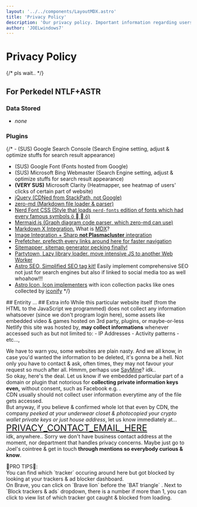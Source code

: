 ```yaml
---
layout: '../../components/LayoutMDX.astro'
title: 'Privacy Policy'
description: 'Our privacy policy. Important information regarding users privacy with all things involved'
author: 'JOELwindows7'
---
```


# Privacy Policy
{/* pls wait.. */}
## For Perkedel NTLF+ASTR
### Data Stored
- *none*
### Plugins
{/* - (SUS) Google Search Console (Search Engine setting, adjust & optimize stuffs for search result appearance)
- (SUS) Google Font (Fonts hosted from Google)
- (SUS) Microsoft Bing Webmaster (Search Engine setting, adjust & optimize stuffs for search result appearance)
- **(VERY SUS)** Microsoft Clarity (Heatmapper, see heatmap of users' clicks of certain part of website)
- <a href="https://jquery.com/download/#using-jquery-with-a-cdn" target="_blank" rel="noopener noreferrer">jQuery (CDNed from StackPath, not Google)</a>
- <a href="https://zerodevx.github.io/zero-md/installation/" target="_blank" rel="noopener noreferrer">zero-md (Markdown file loader & parser)</a>
- <a href="https://mshaugh.github.io/nerdfont-webfonts/" target="_blank" rel="noopener noreferrer">Nerd Font CSS (Style that loads `nerd-fonts` edition of fonts which had every famous symbols &#xe24f; &#xea79; &#xea84; &#xe24f;)</a>
- <a href="https://mermaid-js.github.io/mermaid/#/n00b-gettingStarted?id=requirements-for-the-mermaid-api" target="_blank" rel="noopener noreferrer">Mermaid.js (Graph diagram code parser, which zero-md can use)</a>
- <a href="https://docs.astro.build/en/guides/integrations-guide/mdx/" target="_blank" rel="noopener noreferrer">Markdown X Integration.</a> What is <a href="https://mdxjs.com/docs/what-is-mdx/" target="_blank" rel="noopener noreferrer">MDX</a>?
- <a href="https://docs.astro.build/en/guides/integrations-guide/image/" target="_blank" rel="noopener noreferrer">Image Integration + Sharp <strong>not Plasmacluster</strong> integration</a>
- <a href="https://docs.astro.build/en/guides/integrations-guide/prefetch/" target="_blank" rel="noopener noreferrer">Prefetcher. prefecth every links around here for faster navigation</a>
- <a href="https://docs.astro.build/en/guides/integrations-guide/sitemap/" target="_blank" rel="noopener noreferrer">Sitemapper, sitemap generator pecking finally!</a>
- <a href="https://docs.astro.build/en/guides/integrations-guide/partytown/" target="_blank" rel="noopener noreferrer">Partytown, Lazy library loader. move intensive JS to another Web Worker</a>
- <a href="https://github.com/jonasmerlin/astro-seo" target="_blank" rel="noopener noreferrer">Astro SEO, Simplified SEO tag kit!</a> Easily implement comprehensive SEO not just for search engines but also if linked to social media too as well whoahow!!!
- <a href="https://github.com/natemoo-re/astro-icon" target="_blank" rel="noopener noreferrer">Astro Icon, Icon implementers</a> with icon collection packs like ones collected by <a href="https://iconify.design/" target="_blank" rel="noopener noreferrer">iconify</a> */}
<PluginsUsed/>
## Entirity
...
## Extra info
While this particular website itself (from the HTML to the JavaScript we programmed) does not collect any information whatsoever (since we don't program login here), some assets like embedded video & games hosted on 3rd party, plugins, or maybe-or-less Netlify this site was hosted by, <b>may collect informations</b> whenever accessed such as but not limited to: 
- IP Addresses
- Activity patterns
- etc...,

We have to warn you, some websites are plain nasty. And we all know, in case you'd wanted the information to be deleted, it's gonna be a hell. Not only you have to contact & ask, often times, they may not favour your request so much after all. Hmmm, perhaps use <a class="Buttonnize" href="https://www.saymine.com/" target="_blank" rel="noopener noreferrer">SayMine</a>? idk..  
So okay, here's the deal. Let us know if we embedded particular part of a domain or plugin that notorious for <b>collecting private information keys even,</b> without consent, such as Facebook e.g. .  
CDN usually should not collect user information everytime any of the file gets accessed.  
But anyway, if you believe & confirmed whole lot that even by CDN, the company *peeked at your underwear closet & photocopied your crypto wallet private keys or just house address*, let us know immediately at...  
<a class="Buttonnize" href="javascript:void(0)" target="_blank" rel="noopener noreferrer" style="font-size:24px;">PRIVACY_CONTACT_EMAIL_HERE</a>  
idk, anywhere.. Sorry we don't have business contact address at the moment, nor department that handles privacy concerns. Maybe just go to Joel's cointree & get in touch **through mentions so everybody curious & know**.

<p class="info"> &#xf05a;PRO TIPS&#xf05a;:<br/> 
    You can find which `tracker` occuring around here but got blocked by looking at your trackers & ad blocker dashboard. <br/>
    On Brave, you can click on `Brave lion` <Icon height="18px" name="logos:brave" /> before the `BAT triangle` <Icon height="18px" name="cryptocurrency:bat" />. Next to `Block trackers & ads` dropdown, there is a number if more than 1, you can click to view list of which tracker got caught & blocked from loading.</p>
    